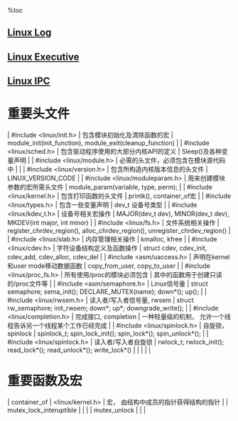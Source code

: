 %toc

== [[Linux Log]] ==
== [[Linux Executive]] ==
== [[Linux IPC]] ==


= 重要头文件 =
| #include <linux/init.h>        | 包含模块初始化及清除函数的宏          | module_init(init_function), module_exit(cleanup_function)                   |
| #include <linux/sched.h>       | 包含驱动程序使用的大部分内核API的定义 | Sleep()及各种变量声明                                                       |
| #include <linux/module.h>      | 必需的头文件，必须包含在模块源代码中  |                                                                             |
| #include <linux/version.h>     | 包含所构造内核版本信息的头文件        | LINUX_VERSION_CODE                                                          |
| #include <linux/moduleparam.h> | 用来创建模块参数的宏所需头文件        | module_param(variable, type, perm);                                         |
| #include <linux/kernel.h>      | 包含打印函数的头文件                  | printk(), container_of宏                                                    |
| #include <linux/types.h>       | 包含一些变量声明                      | dev_t 设备号类型                                                            |
| #include <linux/kdev_t.h>      | 设备号相关宏操作                      | MAJOR(dev_t dev), MINOR(dev_t dev), MKDEV(int major, int minor)             |
| #include <linux/fs.h>          | 文件系统相关操作                      | register_chrdev_region(), alloc_chrdev_region(), unregister_chrdev_region() |
| #include <linux/slab.h>        | 内存管理相关操作                      | kmalloc, kfree                                                              |
| #include <linux/cdev.h>        | 字符设备结构定义及函数操作            | struct cdev, cdev_init, cdev_add, cdev_alloc, cdev_del                      |
| #include <asm/uaccess.h>       | 声明在kernel和user mode移动数据函数   | copy_from_user, copy_to_user                                                |
| #include <linux/proc_fs.h>     | 所有使用/proc的模块必须包含           | 其中的函数用于创建只读的/proc文件等                                         |
| #include <asm/semaphore.h>     | Linux信号量                           | struct semaphore;  sema_init();  DECLARE_MUTEX(name); down*(); up();        |
| #include <linux/rwsem.h>       | 读入者/写入者信号量, rwsem            | struct rw_semaphore;  init_rwsem; down*; up*; downgrade_write();            |
| #include <linux/completion.h>  | 完成接口, completion                  | 一种轻量级的机制， 允许一个线程告诉另一个线程某个工作已经完成               |
| #include <linux/spinlock.h>    | 自旋锁， spinlock                     | spinlock_t; spin_lock_init(); spin_lock*(); spin_unlock*();                 |
| #include <linux/spinlock.h>    | 读入者/写入者自旋锁                   | rwlock_t; rwlock_init(); read_lock*(); read_unlock*(); write_lock*()        |
|                                |                                       |                                                                             |


= 重要函数及宏 =
| container_of            | <linux/kernel.h> | 宏， 由结构中成员的指针获得结构的指针 |
| mutex_lock_interuptible |                  |                                       |
| mutex_unlock            |                  |                                       |

